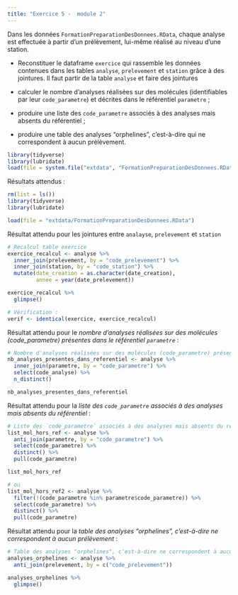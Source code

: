 ```yaml
---
title: "Exercice 5 -  module 2"
---  
```


Dans les données `FormationPreparationDesDonnees.RData`, chaque analyse est effectuée à partir d'un prélèvement, lui-même réalisé au niveau d'une station.   

- Reconstituer le dataframe `exercice` qui rassemble les données contenues dans les tables `analyse`, `prelevement` et `station` grâce à des jointures. Il faut partir de la table `analyse` et faire des jointures   

- calculer le nombre d'analyses réalisées sur des molécules (identifiables par leur `code_parametre`) et décrites dans le référentiel `parametre` ;  

- produire une liste des `code_parametre` associés à des analyses mais absents du référentiel ;  

- produire une table des analyses "orphelines", c'est-à-dire qui ne correspondent à aucun prélèvement.  

```r
library(tidyverse)
library(lubridate)
load(file = system.file("extdata", "FormationPreparationDesDonnees.RData", package = "savoirfR"))

```

Résultats attendus :   

```r
rm(list = ls())
library(tidyverse)
library(lubridate)

load(file = "extdata/FormationPreparationDesDonnees.RData")
```

Résultat attendu pour les jointures entre `analayse`, `prelevement` et `station`
```r

# Recalcul table exercice
exercice_recalcul <- analyse %>%
  inner_join(prelevement, by = "code_prelevement") %>%
  inner_join(station, by = "code_station") %>%
  mutate(date_creation = as.character(date_creation),
         annee = year(date_prelevement))

exercice_recalcul %>% 
  glimpse()

# Vérification :
verif <- identical(exercice, exercice_recalcul)
```

Résultat attendu pour le *nombre d'analyses réalisées sur des molécules (code_parametre) présentes dans le référentiel `parametre`* :

```r
# Nombre d'analyses réalisées sur des molécules (code_parametre) présentes dans le référentiel `parametre`
nb_analyses_presentes_dans_referentiel <- analyse %>%
  inner_join(parametre, by = "code_parametre") %>%
  select(code_analyse) %>%
  n_distinct()

nb_analyses_presentes_dans_referentiel
```

Résultat attendu pour la *liste des `code_parametre` associés à des analyses mais absents du référentiel* :

```r
# Liste des `code_parametre` associés à des analyses mais absents du référentiel
list_mol_hors_ref <- analyse %>%
  anti_join(parametre, by = "code_parametre") %>%
  select(code_parametre) %>%
  distinct() %>%
  pull(code_parametre)

list_mol_hors_ref

# ou
list_mol_hors_ref2 <- analyse %>%
  filter(!(code_parametre %in% parametre$code_parametre)) %>%
  select(code_parametre) %>%
  distinct() %>%
  pull(code_parametre)
```

Résultat attendu pour la *table des analyses "orphelines", c'est-à-dire ne correspondent à aucun prélèvement* :

```r
# Table des analyses "orphelines", c'est-à-dire ne correspondent à aucun prélèvement
analyses_orphelines <- analyse %>%
  anti_join(prelevement, by = c("code_prelevement"))

analyses_orphelines %>%
  glimpse()
```


